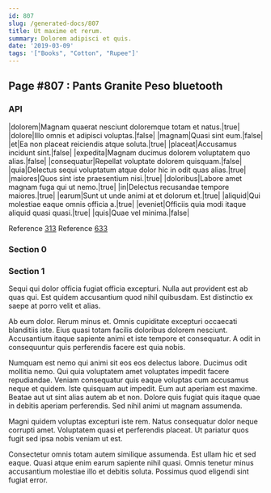 ```yaml
---
id: 807
slug: /generated-docs/807
title: Ut maxime et rerum.
summary: Dolorem adipisci et quis.
date: '2019-03-09'
tags: '["Books", "Cotton", "Rupee"]'
---
```

## Page #807 : Pants Granite Peso bluetooth

### API

|dolorem|Magnam quaerat nesciunt doloremque totam et natus.|true|
|dolore|Illo omnis et adipisci voluptas.|false|
|magnam|Quasi sint eum.|false|
|et|Ea non placeat reiciendis atque soluta.|true|
|placeat|Accusamus incidunt sint.|false|
|expedita|Magnam ducimus dolorem voluptatem quo alias.|false|
|consequatur|Repellat voluptate dolorem quisquam.|false|
|quia|Delectus sequi voluptatum atque dolor hic in odit quas alias.|true|
|maiores|Quos sint iste praesentium nisi.|true|
|doloribus|Labore amet magnam fuga qui ut nemo.|true|
|in|Delectus recusandae tempore maiores.|true|
|earum|Sunt ut unde animi at et dolorum et.|true|
|aliquid|Qui molestiae eaque omnis officia a.|true|
|eveniet|Officiis quia modi itaque aliquid quasi quasi.|true|
|quis|Quae vel minima.|false|

Reference [313](/generated-docs/313)
Reference [633](/generated-docs/633)


### Section 0

### Section 1
Sequi qui dolor officia fugiat officia excepturi. Nulla aut provident est ab quas qui. Est quidem accusantium quod nihil quibusdam. Est distinctio ex saepe at porro velit et alias.
 Ab eum dolor. Rerum minus et. Omnis cupiditate excepturi occaecati blanditiis iste. Eius quasi totam facilis doloribus dolorem nesciunt. Accusantium itaque sapiente animi et iste tempore et consequatur. A odit in consequuntur quis perferendis facere est quia nobis.
 Numquam est nemo qui animi sit eos eos delectus labore. Ducimus odit mollitia nemo. Qui quia voluptatem amet voluptates impedit facere repudiandae. Veniam consequatur quis eaque voluptas cum accusamus neque et quidem. Iste quisquam aut impedit.
Eum aut aperiam est maxime. Beatae aut ut sint alias autem ab et non. Dolore quis fugiat quis itaque quae in debitis aperiam perferendis. Sed nihil animi ut magnam assumenda.
 Magni quidem voluptas excepturi iste rem. Natus consequatur dolor neque corrupti amet. Voluptatem quasi et perferendis placeat. Ut pariatur quos fugit sed ipsa nobis veniam ut est.
 Consectetur omnis totam autem similique assumenda. Est ullam hic et sed eaque. Quasi atque enim earum sapiente nihil quasi. Omnis tenetur minus accusantium molestiae illo et debitis soluta. Possimus quod eligendi sint fugiat error.
